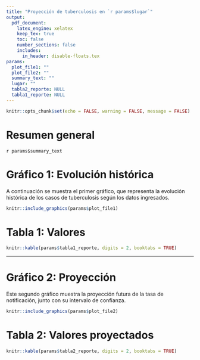 ```yaml
---
title: "Proyección de tuberculosis en `r params$lugar`"
output: 
  pdf_document:
    latex_engine: xelatex
    keep_tex: true
    toc: false
    number_sections: false
    includes:
      in_header: disable-floats.tex
params:
  plot_file1: ""
  plot_file2: ""
  summary_text: ""
  lugar: ""
  tabla2_reporte: NULL
  tabla1_reporte: NULL
---
```


```r
knitr::opts_chunk$set(echo = FALSE, warning = FALSE, message = FALSE)
```

# Resumen general

`r params$summary_text`

\newpage

# Gráfico 1: Evolución histórica

A continuación se muestra el primer gráfico, que representa la evolución histórica de los casos de tuberculosis según los datos ingresados.

```r
knitr::include_graphics(params$plot_file1)
```

# Tabla 1: Valores

```r
knitr::kable(params$tabla1_reporte, digits = 2, booktabs = TRUE)
```

---

# Gráfico 2: Proyección

Este segundo gráfico muestra la proyección futura de la tasa de notificación, junto con su intervalo de confianza.

```r
knitr::include_graphics(params$plot_file2)
```

# Tabla 2: Valores proyectados

```r
knitr::kable(params$tabla2_reporte, digits = 2, booktabs = TRUE)
```
